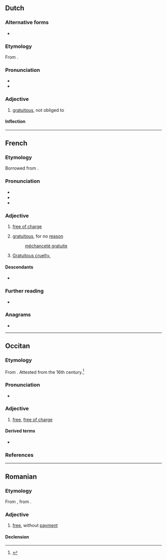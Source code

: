 {{also|gratuït}}
==Dutch==

===Alternative forms===
* {{l|nl|gratuite}}

===Etymology===
From {{bor|nl|fr|gratuit}}.

===Pronunciation===
* {{IPA|nl|/ɡraːˈtʋi/}}
* {{audio|nl|Nl-gratuit.ogg|Audio}}

===Adjective===
{{nl-adj|-}}

# [[gratuitous]], not obliged to

====Inflection====
{{nl-decl-adj||-}}

----

==French==

===Etymology===
Borrowed from {{bor|fr|la|grātuītus}}.

===Pronunciation===
* {{fr-IPA}}
* {{audio|fr|Fr-Paris--gratuit.ogg|Audio (Paris)}}
* {{audio|fr|LL-Q150 (fra)-DSwissK-gratuit.wav|Audio}}

===Adjective===
{{fr-adj}}

# [[free of charge]]
#: {{ant|fr|payant}}
# [[gratuitous]], for no [[reason]]
#: [[fr|méchanceté gratuite]]
# [[Gratuitous cruelty.]]

====Descendants====
* {{desc|nl|gratuit|bor=1}}

===Further reading===
* {{R:TLFi}}

===Anagrams===
* {{l|fr|grutait}}

----

==Occitan==

===Etymology===
From {{der|oc|la|grātuītus}}. Attested from the 16th century.<ref>{{R:DGLO|295}}</ref>

===Pronunciation===
* {{audio|oc|LL-Q14185 (oci)-Davidgrosclaude-gratuit.wav|Audio (Béarn)}}

===Adjective===
{{oc-adj}}

# [[free]], [[free of charge]]

====Derived terms====
* {{l|oc|gratuitament}}

===References===
<references/>

----

==Romanian==

===Etymology===
From {{bor|ro|fr|gratuit}}, from {{der|ro|la|gratuitus}}.

===Adjective===
{{ro-adj}}

# [[free]], without [[payment]]

====Declension====
{{ro-decl-adj}}